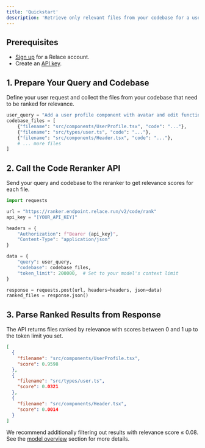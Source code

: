 ```yaml
---
title: 'Quickstart'
description: 'Retrieve only relevant files from your codebase for a user request'
---
```


## Prerequisites

- [Sign up](https://app.relace.ai) for a Relace account.
- Create an [API key](https://app.relace.ai/settings/api-keys).

## 1. Prepare Your Query and Codebase

Define your user request and collect the files from your codebase that need to be ranked for relevance.

```python
user_query = "Add a user profile component with avatar and edit functionality"
codebase_files = [
    {"filename": "src/components/UserProfile.tsx", "code": "..."},
    {"filename": "src/types/user.ts", "code": "..."},
    {"filename": "src/components/Header.tsx", "code": "..."},
    # ... more files
]
```

## 2. Call the Code Reranker API

Send your query and codebase to the reranker to get relevance scores for each file.

```python
import requests

url = "https://ranker.endpoint.relace.run/v2/code/rank"
api_key = "[YOUR_API_KEY]"

headers = {
    "Authorization": f"Bearer {api_key}",
    "Content-Type": "application/json"
}

data = {
    "query": user_query,
    "codebase": codebase_files,
    "token_limit": 200000,  # Set to your model's context limit
}

response = requests.post(url, headers=headers, json=data)
ranked_files = response.json()
```

## 3. Parse Ranked Results from Response

The API returns files ranked by relevance with scores between 0 and 1 up to the token limit you set.

```json
[
  {
    "filename": "src/components/UserProfile.tsx",
    "score": 0.9598
  },
  {
    "filename": "src/types/user.ts",
    "score": 0.0321
  },
  {
    "filename": "src/components/Header.tsx",
    "score": 0.0014
  }
]
```

We recommend additionally filtering out results with relevance score ≤ 0.08. See the [model overview](/docs/code-reranker/overview) section for more details.

